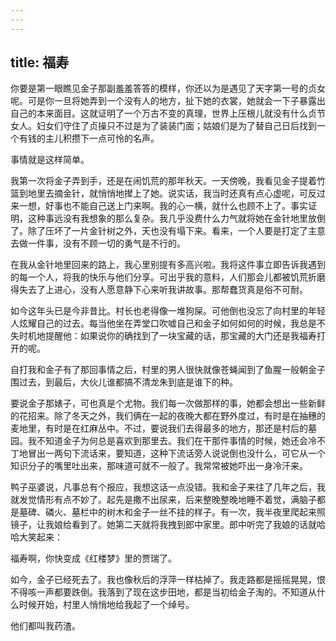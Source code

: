 ```yaml
---
---
---
```

title: 福寿
---




你要是第一眼瞧见金子那副羞羞答答的模样，你还以为是遇见了天字第一号的贞女呢。可是你一旦将她弄到一个没有人的地方，扯下她的衣裳，她就会一下子暴露出自己的本来面目。这就证明了一个万古不变的真理，世界上压根儿就没有什么贞节女人。妇女们守住了贞操只不过是为了装装门面；姑娘们是为了替自己日后找到一个有钱的主儿积攒下一点可怜的名声。

事情就是这样简单。

我第一次将金子弄到手，还是在闹饥荒的那年秋天。一天傍晚，我看见金子提着竹篮到地里去摘金针，就悄悄地撵上了她。说实话，我当时还真有点心虚呢，可反过来一想，好事也不能自己送上门来啊。我的心一横，就什么也顾不上了。事实证明，这种事远没有我想象的那么复杂。我几乎没费什么力气就将她在金针地里放倒了。除了压坏了一片金针树之外，天也没有塌下来。看来，一个人要是打定了主意去做一件事，没有不顾一切的勇气是不行的。

在我从金针地里回来的路上，我心里别提有多高兴啦。我将这件事立即告诉我遇到的每一个人，将我的快乐与他们分享。可出乎我的意料，人们那会儿都被饥荒折磨得失去了上进心，没有人愿意静下心来听我讲故事。那帮蠢货真是俗不可耐。

如今这年头已是今非昔比。村长也老得像一堆狗屎。可他倒也没忘了向村里的年轻人炫耀自己的过去。每当他坐在弄堂口吹嘘自己和金子如何如何的时候，我总是不失时机地提醒他：如果说你的确找到了一块宝藏的话，那宝藏的大门还是我福寿打开的呢。

自打我和金子有了那回事情之后，村里的男人很快就像苍蝇闻到了鱼腥一般朝金子围过去，到最后，大伙儿谁都搞不清龙朱到底是谁下的种。

要说金子那婊子，可也真是个尤物。我们每一次做那样的事，她都会想出一些新鲜的花招来。除了冬天之外，我们俩在一起的夜晚大都在野外度过，有时是在抽穗的麦地里，有时是在红麻丛中。不过，要说我们去得最多的地方，那还是村后的墓园。我不知道金子为何总是喜欢到那里去。我们在干那件事情的时候，她还会冷不丁地冒出一两句下流话来，要知道，这种下流话旁人说说倒也没什么，可它从一个知识分子的嘴里吐出来，那味道可就不一般了。我常常被她吓出一身冷汗来。

鸭子巫婆说，凡事总有个报应，我想这话一点没错。我和金子来往了几年之后，我就发觉情形有点不妙了。起先是撒不出尿来，后来整晚整晚地睡不着觉，满脑子都是墓碑、磷火、墓栏中的树木和金子一丝不挂的样子。有一次，我半夜里爬起来照镜子，让我娘给看到了。她第二天就将我拽到郎中家里。郎中听完了我娘的话就哈哈大笑起来：

福寿啊，你快变成《红楼梦》里的贾瑞了。

如今，金子已经死去了。我也像秋后的浮萍一样枯掉了。我走路都是摇摇晃晃，恨不得咳一声都要跌倒。我落到了现在这步田地，都是当初给金子淘的。不知道从什么时候开始，村里人悄悄地给我起了一个绰号。

他们都叫我药渣。